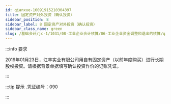---
id: qianxue-16091915210304397
title: 固定资产对外投资（确认投资）
sidebar_position: 8
sidebar_label: 8 固定资产对外投资（确认投资）
sidebar_class_name: green
slug: /基础会计/jc-1/1031/08-工业企业会计核算/06-工业企业资金调整和退出的核算/qianxue-1609181235480350407/qianxue-16091915210304397/固定资产对外投资（确认投资）
---

:::info 要求

2019年01月23日，江丰实业有限公司用自有固定资产（以前年度购买）进行长期股权投资。请根据背景单据填写确认投资作价的记账凭证。

:::

:::tip 提示
  .凭证编号：090 
:::
